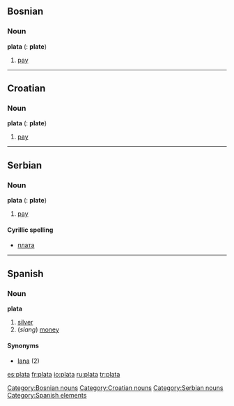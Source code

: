 ==Bosnian==
===Noun===
'''plata''' {{f}} {{s}} ({{p}}: '''plate''')

# [[pay]]

[[Category:Bosnian nouns]]

----

==Croatian==
===Noun===
'''plata''' {{f}} {{s}} ({{p}}: '''plate''')

# [[pay]]

[[Category:Croatian nouns]]

----

==Serbian==
===Noun===
'''plata''' {{f}} {{s}} ({{p}}: '''plate''')

# [[pay]]

====Cyrillic spelling====
*[[плата#Serbian|плата]]

[[Category:Serbian nouns]]

----

==Spanish==

===Noun===
'''plata''' {{f}}
# [[silver]]
# (''slang'') [[money]]

====Synonyms====
*[[lana]] {{f}} (2)

[[Category:Spanish elements]]

[[es:plata]]
[[fr:plata]]
[[io:plata]]
[[ru:plata]]
[[tr:plata]]